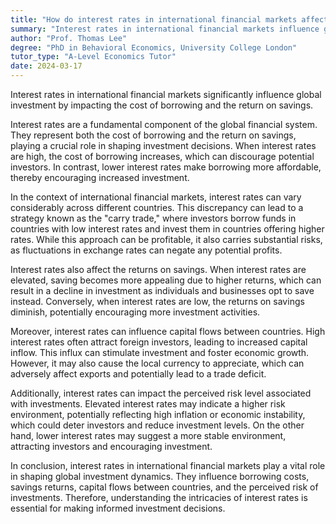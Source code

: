 ```yaml
---
title: "How do interest rates in international financial markets affect global investment?"
summary: "Interest rates in international financial markets influence global investment by affecting the cost of borrowing and the return on savings."
author: "Prof. Thomas Lee"
degree: "PhD in Behavioral Economics, University College London"
tutor_type: "A-Level Economics Tutor"
date: 2024-03-17
---
```


Interest rates in international financial markets significantly influence global investment by impacting the cost of borrowing and the return on savings.

Interest rates are a fundamental component of the global financial system. They represent both the cost of borrowing and the return on savings, playing a crucial role in shaping investment decisions. When interest rates are high, the cost of borrowing increases, which can discourage potential investors. In contrast, lower interest rates make borrowing more affordable, thereby encouraging increased investment.

In the context of international financial markets, interest rates can vary considerably across different countries. This discrepancy can lead to a strategy known as the "carry trade," where investors borrow funds in countries with low interest rates and invest them in countries offering higher rates. While this approach can be profitable, it also carries substantial risks, as fluctuations in exchange rates can negate any potential profits.

Interest rates also affect the returns on savings. When interest rates are elevated, saving becomes more appealing due to higher returns, which can result in a decline in investment as individuals and businesses opt to save instead. Conversely, when interest rates are low, the returns on savings diminish, potentially encouraging more investment activities.

Moreover, interest rates can influence capital flows between countries. High interest rates often attract foreign investors, leading to increased capital inflow. This influx can stimulate investment and foster economic growth. However, it may also cause the local currency to appreciate, which can adversely affect exports and potentially lead to a trade deficit.

Additionally, interest rates can impact the perceived risk level associated with investments. Elevated interest rates may indicate a higher risk environment, potentially reflecting high inflation or economic instability, which could deter investors and reduce investment levels. On the other hand, lower interest rates may suggest a more stable environment, attracting investors and encouraging investment.

In conclusion, interest rates in international financial markets play a vital role in shaping global investment dynamics. They influence borrowing costs, savings returns, capital flows between countries, and the perceived risk of investments. Therefore, understanding the intricacies of interest rates is essential for making informed investment decisions.
    